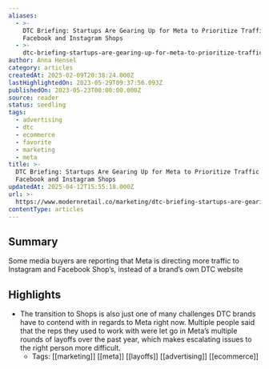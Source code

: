 ```yaml
---
aliases:
  - >-
    DTC Briefing: Startups Are Gearing Up for Meta to Prioritize Traffic to
    Facebook and Instagram Shops
  - >-
    dtc-briefing-startups-are-gearing-up-for-meta-to-prioritize-traffic-to-facebook-and-instagram-shops
author: Anna Hensel
category: articles
createdAt: 2025-02-09T20:38:24.000Z
lastHighlightedOn: 2023-05-29T09:37:56.093Z
publishedOn: 2023-05-23T00:00:00.000Z
source: reader
status: seedling
tags:
  - advertising
  - dtc
  - ecommerce
  - favorite
  - marketing
  - meta
title: >-
  DTC Briefing: Startups Are Gearing Up for Meta to Prioritize Traffic to
  Facebook and Instagram Shops
updatedAt: 2025-04-12T15:55:18.000Z
url: >-
  https://www.modernretail.co/marketing/dtc-briefing-startups-are-gearing-up-for-meta-to-prioritize-traffic-to-facebook-and-instagram-shops/
contentType: articles
---
```

## Summary

Some media buyers are reporting that Meta is directing more traffic to Instagram and Facebook Shop’s, instead of a brand’s own DTC website

## Highlights

- The transition to Shops is also just one of many challenges DTC brands have to contend with in regards to Meta right now. Multiple people said that the reps they used to work with were let go in Meta’s multiple rounds of layoffs over the past year, which makes escalating issues to the right person more difficult.
    - Tags: [[marketing]] [[meta]] [[layoffs]] [[advertising]] [[ecommerce]]
